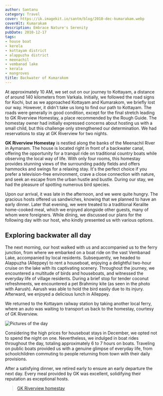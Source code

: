 ```yaml
---
author: Santanu
category: Travel
cover: https://ik.imagekit.io/santm/blog/2010-dec-kumarakam.webp
coverAlt: Kumarakam
description: Embrace Nature's Serenity
pubDate: 2010-12-17
tags:
- house boat
- kerela
- kottayam district
- alappuzha district
- meenachil
- vembanad lake
- kerala
- mangroves
title: Backwater of Kumarakom
---
```



At approximately 10 AM, we set out on our journey to Kottayam, a distance of around 140 kilometers from Varkala. Initially, we followed the road signs for Kochi, but as we approached Kottayam and Kumarakom, we briefly lost our way. However, it didn't take us long to find our path to Kottayam. The roads were generally in good condition, except for the final stretch leading to GK Riverview Homestay, a place recommended by the Rough Guide. The homestay owner had initially expressed concerns about hosting us with a small child, but this challenge only strengthened our determination. We had reservations to stay at GK Riverview for two nights.

**GK Riverview Homestay** is nestled along the banks of the Meenachil River in Aymanam. The house is located right in front of a backwater canal, offering the opportunity for a tranquil ride on traditional country boats while observing the local way of life. With only four rooms, this homestay provides stunning views of the surrounding paddy fields and offers hammocks and swings for a relaxing stay. It's the perfect choice if you prefer a television-free environment, crave a close connection with nature, and seek an escape from the urban hustle and bustle. During our stay, we had the pleasure of spotting numerous bird species.

Upon our arrival, it was late in the afternoon, and we were quite hungry. The gracious hosts offered us sandwiches, knowing that we planned to have an early dinner. Later that evening, we were treated to a traditional Keralite home-cooked meal, which we enjoyed alongside other guests, many of whom were foreigners. While dining, we discussed our plans for the following day with our host, who kindly presented us with various options.



## Exploring backwater all day

The next morning, our host walked with us and accompanied us to the ferry junction, from where we embarked on a boat ride on the vast Vembanad Lake, accompanied by local residents. Subsequently, we headed to Alappuzha (Alleppey) to rent a houseboat, enjoying a delightful two-hour cruise on the lake with its captivating scenery. Throughout the journey, we encountered a multitude of birds and houseboats, and witnessed the everyday life of village residents. During a brief stop for tender coconut refreshments, we encountered a pet Brahminy kite (as seen in the photo with Aarush). Aarush was able to hold the bird easily due to its injury. Afterward, we enjoyed a delicious lunch in Alleppey.

We returned to the Kottayam railway station by taking another local ferry, where an auto was waiting to transport us back to the homestay, courtesy of GK Riverview.

<Image src={pic1} alt="Pictures of the day"/>

Considering the high prices for houseboat stays in December, we opted not to spend the night on one. Nevertheless, we indulged in boat rides throughout the day, totaling approximately 6 to 7 hours on boats. Traveling on public boats provided us with a genuine glimpse of everyday life, from schoolchildren commuting to people returning from town with their daily provisions.

After a satisfying dinner, we retired early to ensure an early departure the next day. Every meal provided by GK was excellent, solidifying their reputation as exceptional hosts.

> [GK Riverview homestay](http://www.gkhomestay-kumarakom.com/ "gkhomestay-kumarakom")